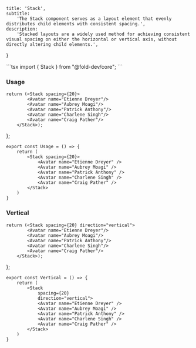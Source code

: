 
    title: 'Stack',
    subtitle:
        'The Stack component serves as a layout element that evenly distributes child elements with consistent spacing.',
    description:
        'Stacked layouts are a widely used method for achieving consistent visual spacing on either the horizontal or vertical axis, without directly altering child elements.',
}





<CodeComponent filename="stack.tsx" code="aW1wb3J0IHsgU3RhY2sgfSBmcm9tICJAZm9sZC1kZXYvY29yZSI7Cg==" />
```tsx
import { Stack } from "@fold-dev/core";
```

### Usage

    return (<Stack spacing={20}>
            <Avatar name="Etienne Dreyer"/>
            <Avatar name="Aubrey Moagi"/>
            <Avatar name="Patrick Anthony"/>
            <Avatar name="Charlene Singh"/>
            <Avatar name="Craig Pather"/>
        </Stack>);
};

<div className="story-block">
<Usage />
</div>

<CodeComponent filename="BasicUsage.tsx" code="ZXhwb3J0IGNvbnN0IFVzYWdlID0gKCkgPT4gewogICAgcmV0dXJuICgKICAgICAgICA8U3RhY2sgc3BhY2luZz17MjB9PgogICAgICAgICAgICA8QXZhdGFyIG5hbWU9IkV0aWVubmUgRHJleWVyIiAvPgogICAgICAgICAgICA8QXZhdGFyIG5hbWU9IkF1YnJleSBNb2FnaSIgLz4KICAgICAgICAgICAgPEF2YXRhciBuYW1lPSJQYXRyaWNrIEFudGhvbnkiIC8+CiAgICAgICAgICAgIDxBdmF0YXIgbmFtZT0iQ2hhcmxlbmUgU2luZ2giIC8+CiAgICAgICAgICAgIDxBdmF0YXIgbmFtZT0iQ3JhaWcgUGF0aGVyIiAvPgogICAgICAgIDwvU3RhY2s+CiAgICApCn0=" />

```tsx
export const Usage = () => {
    return (
        <Stack spacing={20}>
            <Avatar name="Etienne Dreyer" />
            <Avatar name="Aubrey Moagi" />
            <Avatar name="Patrick Anthony" />
            <Avatar name="Charlene Singh" />
            <Avatar name="Craig Pather" />
        </Stack>
    )
}
```
### Vertical

    return (<Stack spacing={20} direction="vertical">
            <Avatar name="Etienne Dreyer"/>
            <Avatar name="Aubrey Moagi"/>
            <Avatar name="Patrick Anthony"/>
            <Avatar name="Charlene Singh"/>
            <Avatar name="Craig Pather"/>
        </Stack>);
};

<div className="story-block">
<Vertical />
</div>

<CodeComponent filename="Vertical.tsx" code="ZXhwb3J0IGNvbnN0IFZlcnRpY2FsID0gKCkgPT4gewogICAgcmV0dXJuICgKICAgICAgICA8U3RhY2sKICAgICAgICAgICAgc3BhY2luZz17MjB9CiAgICAgICAgICAgIGRpcmVjdGlvbj0idmVydGljYWwiPgogICAgICAgICAgICA8QXZhdGFyIG5hbWU9IkV0aWVubmUgRHJleWVyIiAvPgogICAgICAgICAgICA8QXZhdGFyIG5hbWU9IkF1YnJleSBNb2FnaSIgLz4KICAgICAgICAgICAgPEF2YXRhciBuYW1lPSJQYXRyaWNrIEFudGhvbnkiIC8+CiAgICAgICAgICAgIDxBdmF0YXIgbmFtZT0iQ2hhcmxlbmUgU2luZ2giIC8+CiAgICAgICAgICAgIDxBdmF0YXIgbmFtZT0iQ3JhaWcgUGF0aGVyIiAvPgogICAgICAgIDwvU3RhY2s+CiAgICApCn0=" />

```tsx
export const Vertical = () => {
    return (
        <Stack
            spacing={20}
            direction="vertical">
            <Avatar name="Etienne Dreyer" />
            <Avatar name="Aubrey Moagi" />
            <Avatar name="Patrick Anthony" />
            <Avatar name="Charlene Singh" />
            <Avatar name="Craig Pather" />
        </Stack>
    )
}
```

